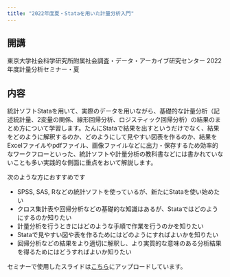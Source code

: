 ```yaml
---
title: "2022年度夏・Stataを用いた計量分析入門"
---
```


## 開講

東京大学社会科学研究所附属社会調査・データ・アーカイブ研究センター 2022年度計量分析セミナー・夏

## 内容

統計ソフトStataを用いて、実際のデータを用いながら、基礎的な計量分析（記述統計量、2変量の関係、線形回帰分析、ロジスティック回帰分析）の結果のまとめ方について学習します。たんにStataで結果を出すというだけでなく、結果をどのように解釈するのか、どのようにして見やすい図表を作るのか、結果をExcelファイルやpdfファイル、画像ファイルなどに出力・保存するため効率的なワークフローといった、統計ソフトや計量分析の教科書などには書かれていないことも多い実践的な側面に重点をおいて解説します。

次のような方におすすめです

-   SPSS, SAS, Rなどの統計ソフトを使っているが、新たにStataを使い始めたい
-   クロス集計表や回帰分析などの基礎的な知識はあるが、Stataではどのようにするのか知りたい
-   計量分析を行うときにはどのような手順で作業を行うのかを知りたい
-   Stataで見やすい図や表を作るためにはどのようにすればよいかを知りたい
-   回帰分析などの結果をより適切に解釈し、より実質的な意味のある分析結果を得るためにはどうすればよいか知りたい

セミナーで使用したスライドは[こちら](2022-09-07CSRDA-StatSeminar.pdf)にアップロードしています。
